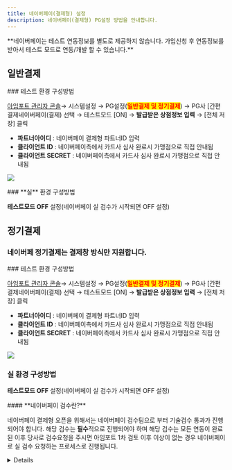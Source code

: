 ```yaml
---
title: 네이버페이(결제형) 설정
description: 네이버페이(결제형) PG설정 방법을 안내합니다.
---
```





<Hint style="info">
**네이버페이는 테스트 연동정보를 별도로 제공하지 않습니다. 가입신청 후 연동정보를 받아서 테스트 모드로 연동/개발 할 수 있습니다.**

</Hint>

## 일반**결제**

<Tabs>
<Tab title="테스트 결제">
### 테스트 환경 구성방법

[아임포트 관리자 콘솔](https://admin.iamport.kr/)→ 시스템설정 → PG설정(<mark style="color:red;">**일반결제 및 정기결제**</mark>) → PG사 \[간편결제네이버페이(결제) 선택 → 테스트모드 \[ON] → **발급받은 상점정보 입력** → \[전체 저장] 클릭

* **파트너아이디** : 네이버페이 결제형 파트너ID 입력
* **클라이언트 ID** : 네이버페이측에서 카드사 심사 완료시 가맹점으로 직접 안내됨
* **클라이언트 SECRET** : 네이버페이측에서 카드사 심사 완료시 가맹점으로 직접 안내됨



![](</gitbook-assets/en/image (18).png>)

</Tab>

<Tab title="실 결제">
### **실** 환경 구성방법

**테스트모드 OFF** 설정(네이버페이 실 검수가 시작되면 OFF 설정)

</Tab>
</Tabs>



## 정기결제

### 네이버페 정기결제는 결제창 방식만 지원합니다.

<Tabs>
<Tab title="결제창 방식">
### 테스트 환경 구성방법

[아임포트 관리자 콘솔](https://admin.iamport.kr/)→ 시스템설정 → PG설정(<mark style="color:red;">**일반결제 및 정기결제**</mark>) → PG사 \[간편결제네이버페이(결제) 선택 → 테스트모드 \[ON] → **발급받은 상점정보 입력** → \[전체 저장] 클릭

* **파트너아이디** : 네이버페이 결제형 파트너ID 입력
* **클라이언트 ID** : 네이버페이측에서 카드사 심사 완료시 가맹점으로 직접 안내됨
* **클라이언트 SECRET** : 네이버페이측에서 카드사 심사 완료시 가맹점으로 직접 안내됨



![](</gitbook-assets/en/image (18).png>)

### 실  환경 구성방법

**테스트모드 OFF** 설정(네이버페이 실 검수가 시작되면 OFF 설정)

</Tab>
</Tabs>

<Hint style="info">
#### **네이버페이 검수란?**

네이버페이 결제형 오픈을 위해서는 네이버페이 검수팀으로 부터 기술검수 통과가 진행되어야 합니다. 해당 검수는 **필수**적으로 진행되어야 하며 해당 검수는 모든 연동이 완료된 이후 당사로 검수요청을 주시면 아임포트 1차 검토 이후 이상이 없는 경우 네이버페이로 실 검수 요청하는 프로세스로 진행됩니다.

</Hint>

<Details>
<p slot="summary">네이버페이 기술검수 요청 방법</p>

네이버페이 기술검수를 위해서는 아래 질문리스트를 작성하여 아래 이메일 주소로 검수요청을 주시면 됩니다.

```
<사업자 및 계약정보>  
    - 상호명 : 
    - 사업자번호 : 
    - 아임포트계정 : 
    - 네이버페이 결제형 파트너ID : 단건/반복(정기) 이용하실 방식 구분하여 전달 주시기 바랍니다.
    - 검수 진행가능한 URL : 
    - 테스트 가능한 로그인계정 :
    - 네이버페이 결제형 연동 개발자 정보(이름/이메일/전화번호): 
    - 네이버페이 결제형 연동 검수 담당자 정보(이름/이메일/전화번호):
    - 판매상품 과/면세 여부: ​
    - 에스크로 사용여부: ​
    - 모바일앱 보유 여부: 
    - 부분취소 제공여부: ​
    - IMP.request_pay 함수 호출 시 naverProducts 파라미터 설정여부 및 셋팅 예시:

<질의사항>
1. 일반결제만 연동하는 경우
    1) 지원하는 PC 웹 브라우저 종류와 최소 버전:
    2) 지원하는 모바일 웹 브라우저 종류와 최소 버전:
    (앱으로만 연동하시는 경우, 지원하는 모바일 OS 종류와 최소 버전: (ex. iOS 12.0.1, Android 8.0))
    3) 네이버페이 계약 시, 현금영수증 발급을 누가 하도록 결정하셨나요?
    4) 네이버페이 계약 시, 포인트 적립 방식은 자동지급방식으로 계약하셨나요? 직접 건별로 지급하기로 계약하셨나요?

2. 일반 + 정기결제 모두 연동하는 경우
   1) 지원하는 PC 웹 브라우저 종류와 최소 버전:
   2) 지원하는 모바일 웹 브라우저 종류와 최소 버전:
  (앱으로만 연동하시는 경우, 지원하는 모바일 OS 종류와 최소 버전: (ex. iOS 12.0.1, Android 8.0))
   3) 네이버페이 계약 시, 현금영수증 발급을 누가 하도록 결정하셨나요?
   4) 네이버페이 계약 시, 포인트 적립 방식은 자동지급방식으로 계약하셨나요? 직접 건별로 지급하기로 계약하셨나요?
   5) 정기결제 등록 내역 조회를 어떤 방식으로 구현하시고 계신가요? 예) 관리자페이지 반복결제내역 조회 시 / 자체주문 생성 시 정보조회
   6) 결제 내역 조회를 어떤 방식으로 구현하시고 계신가요? 예) 관리자페이지 결제내역 조회 시 / 자체주문 생성 시 정보조회 / 정산 대사 작업 배치
   7) 어떤 경우에 정기결제가 해제되나요? 예) 등록생성 실패 시 / 등록된 반복결제항목 해제 시 / 관리자 반복결제 등록항목 해제
```

**email : support@iamport.kr**

</Details>
